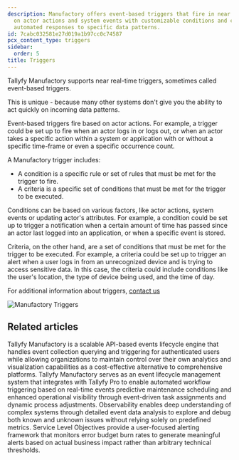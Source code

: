 ```yaml
---
description: Manufactory offers event-based triggers that fire in near real-time based
  on actor actions and system events with customizable conditions and criteria for
  automated responses to specific data patterns.
id: 7cabc032581e27d019a1b97cc0c74587
pcx_content_type: triggers
sidebar:
  order: 5
title: Triggers
---
```


Tallyfy Manufactory supports near real-time triggers, sometimes called event-based triggers.

This is unique - because many other systems don't give you the ability to act quickly on incoming data patterns.

Event-based triggers fire based on actor actions. For example, a trigger could be set up to fire when an actor logs in or logs out, or when an actor takes a specific action within a system or application with or without a specific time-frame or even a specific occurrence count.

A Manufactory trigger includes:

- A condition is a specific rule or set of rules that must be met for the trigger to fire.
- A criteria is a specific set of conditions that must be met for the trigger to be executed.

Conditions can be based on various factors, like actor actions, system events or updating actor's attributes. For example, a condition could be set up to trigger a notification when a certain amount of time has passed since an actor last logged into an application, or when a specific event is stored.

Criteria, on the other hand, are a set of conditions that must be met for the trigger to be executed. For example, a criteria could be set up to trigger an alert when a user logs in from an unrecognized device and is trying to access sensitive data. In this case, the criteria could include conditions like the user's location, the type of device being used, and the time of day.

For additional information about triggers, <a href="https://tallyfy.com/amit/">contact us</a>

![Manufactory Triggers](https://screenshots.tallyfy.com/manufactory-triggers.png)


## Related articles
<CardGrid>
<LinkTitleCard header="<b>Overview</b>" href="/products/manufactory/" > Tallyfy Manufactory is a scalable API-based events lifecycle engine that handles event collection querying and triggering for authenticated users while allowing organizations to maintain control over their own analytics and visualization capabilities as a cost-effective alternative to comprehensive platforms. </LinkTitleCard>
<LinkTitleCard header="<b>Manufactory > Use cases and internal use with Tallyfy Pro</b>" href="/products/manufactory/use-cases/" > Tallyfy Manufactory serves as an event lifecycle management system that integrates with Tallyfy Pro to enable automated workflow triggering based on real-time events predictive maintenance scheduling and enhanced operational visibility through event-driven task assignments and dynamic process adjustments. </LinkTitleCard>
<LinkTitleCard header="<b>Best Practices > What is observability?</b>" href="/products/manufactory/best-practices/what-is-observability/" > Observability enables deep understanding of complex systems through detailed event data analysis to explore and debug both known and unknown issues without relying solely on predefined metrics. </LinkTitleCard>
<LinkTitleCard header="<b>Best Practices > Setting up effective alerts and SLOs</b>" href="/products/manufactory/best-practices/setting-up-alerts-and-slos/" > Service Level Objectives provide a user-focused alerting framework that monitors error budget burn rates to generate meaningful alerts based on actual business impact rather than arbitrary technical thresholds. </LinkTitleCard>
</CardGrid>